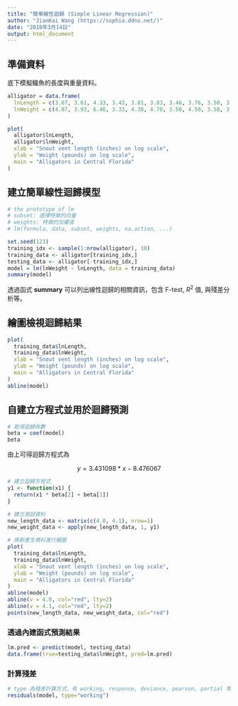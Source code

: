 ```yaml
---
title: "簡單線性迴歸 (Simple Linear Regression)"
author: "JianKai Wang (https://sophia.ddns.net/)"
date: "2018年3月14日"
output: html_document
---
```


## 準備資料

底下模擬鱷魚的長度與重量資料。

```r
alligator = data.frame(
  lnLength = c(3.87, 3.61, 4.33, 3.43, 3.81, 3.83, 3.46, 3.76, 3.50, 3.58, 4.19, 3.78, 3.71, 3.73, 3.78),
  lnWeight = c(4.87, 3.93, 6.46, 3.33, 4.38, 4.70, 3.50, 4.50, 3.58, 3.64, 5.90, 4.43, 4.38, 4.42, 4.25)
)

plot(
  alligator$lnLength, 
  alligator$lnWeight,
  xlab = "Snout vent length (inches) on log scale",
  ylab = "Weight (pounds) on log scale",
  main = "Alligators in Central Florida"
)
```

## 建立簡單線性迴歸模型

```r
# the prototype of lm
# subset: 選擇特徵的向量
# weights: 特徵的加權值
# lm(formula, data, subset, weights, na.action, ...)
```

```r
set.seed(123)
training_idx <- sample(1:nrow(alligator), 10)
training_data <- alligator[training_idx,]
testing_data <- alligator[-training_idx,]
model = lm(lnWeight ~ lnLength, data = training_data)
summary(model)
```

透過函式 **summary** 可以列出線性迴歸的相關資訊，包含 F-test, $R^2$ 值, 與殘差分析等。

## 繪圖檢視迴歸結果

```r
plot(
  training_data$lnLength, 
  training_data$lnWeight,
  xlab = "Snout vent length (inches) on log scale",
  ylab = "Weight (pounds) on log scale",
  main = "Alligators in Central Florida"
)
abline(model)
```

## 自建立方程式並用於迴歸預測

```r
# 取得迴歸係數
beta = coef(model)
beta
```

由上可得迴歸方程式為

$$y=3.431098*x-8.476067$$

```r
# 建立迴歸方程式
y1 <- function(x1) {
  return(x1 * beta[2] + beta[1])
}

# 建立測試資料
new_length_data <- matrix(c(4.0, 4.1), nrow=1)
new_weight_data <- apply(new_length_data, 1, y1)

# 將新產生資料進行繪圖
plot(
  training_data$lnLength, 
  training_data$lnWeight,
  xlab = "Snout vent length (inches) on log scale",
  ylab = "Weight (pounds) on log scale",
  main = "Alligators in Central Florida"
)
abline(model)
abline(v = 4.0, col="red", lty=2)
abline(v = 4.1, col="red", lty=2)
points(new_length_data, new_weight_data, col="red")
```

### 透過內建函式預測結果

```r
lm.pred <- predict(model, testing_data)
data.frame(true=testing_data$lnWeight, pred=lm.pred)
```

### 計算殘差

```r
# type 為殘差計算方式，有 working, response, deviance, pearson, partial 等
residuals(model, type="working")
```










